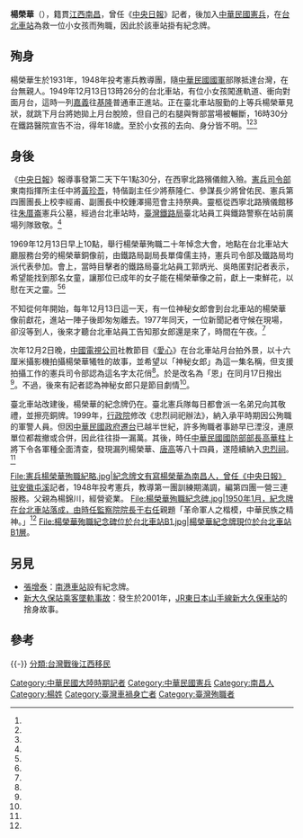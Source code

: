 {{Infobox Military Person
| name       =楊榮華
| birth_date   = 1931年
| death_date   = {{death date and age|1949|12|13|1931}}
| image =File:楊榮華殉職紀念碑浮雕像.jpg
| caption   = 楊榮華紀念牌浮雕像，左下角為[[蒲添生|蒲添生]]留款。
| Native place = [[江西省_(中華民國)|江西]][[南昌縣|南昌]]
| alma mater = 
| birth_place    =
| death_place    = {{ROC|臺灣省}}[[臺北市_(省轄市)|臺北市]][[鄭州路_(台北市)|鄭州路]][[臺北鐵道醫院|臺北鐵道醫院]]
| placeofburial = {{TWN}}[[臺北市_(省轄市)|臺北市]][[中山區_(臺北市)|中山區]][[朱厝崙|朱厝崙]]憲兵公墓
| nationality = {{ROC}}
| allegiance = {{ROC}}
| branch  = {{ROCMP}}
| unit = 憲兵第四團第一營第三連
| serviceyears  = 
| rank   = [[上等兵|上等兵]]
}}

'''楊榮華'''（{{bd|1931年||1949年|12月13日|}}），籍貫[[江西省_(中華民國)|江西]][[南昌縣|南昌]]，曾任《[[中央日報|中央日報]]》記者，後加入[[中華民國憲兵|中華民國憲兵]]，在[[台北車站|台北車站]]為救一位小女孩而殉職，因此於該車站掛有紀念牌。

==殉身==
楊榮華生於1931年，1948年投考憲兵教導團，隨[[中華民國國軍|中華民國國軍]]部隊抵達台灣，在台無親人。1949年12月13日13時26分的台北車站，有位小女孩闖進軌道、衝向對面月台，這時一列[[嘉義縣|嘉義]]往[[基隆|基隆]]普通車正進站。正在臺北車站服勤的上等兵楊榮華見狀，就跳下月台將她拋上月台脫險，但自己的右腿與臀部當場被輾斷，16時30分在鐵路醫院宣告不治，得年18歲。至於小女孩的去向、身分皆不明。<ref name="捨身"/><ref name="程嘉文2"/><ref name="以身殉"/>

==身後==
《[[中央日報|中央日報]]》報導事發第二天下午1點30分，在西寧北路殯儀館入殮。[[憲兵司令部|憲兵司令部]]東南指揮所主任中將[[黃珍吾|黃珍吾]]，特偕副主任少將蔡隆仁、參謀長少將曾佑民、憲兵第四團團長上校李經甫、副團長中校鍾澤揚蒞會主持祭典。靈柩從西寧北路殯儀館移往[[朱厝崙|朱厝崙]]憲兵公墓，經過台北車站時，[[臺灣鐵路局|臺灣鐵路局]]臺北站員工與鐵路警察在站前廣場列隊致敬。<ref name="安葬"/>

1969年12月13日早上10點，舉行楊榮華殉職二十年悼念大會，地點在台北車站大廳服務台旁的楊榮華銅像前，由鐵路局副局長單偉儒主持，憲兵司令部及鐵路局均派代表參加。會上，當時目擊者的鐵路局臺北站員工郭炳光、吳皓匿對記者表示，希望能找到那名女童，讓那位已成年的女子能在楊榮華像之前，獻上一束鮮花，以慰在天之靈。<ref name="程嘉文2"/><ref name="以身殉"/>

不知從何年開始，每年12月13日這一天，有一位神秘女郎會到台北車站的楊榮華像前獻花，進站一陣子後即匆匆離去。1977年同天，一位新聞記者守候在現場，卻沒等到人，後來才聽台北車站員工告知那女郎還是來了，時間在午夜。<ref name="螢光幕"/>

次年12月2日晚，[[中國電視公司|中國電視公司]]社教節目《[[愛心_(公益節目)|愛心]]》在台北車站月台拍外景，以十六厘米攝影機拍攝楊榮華犧牲的故事，並希望以「神秘女郎」為這一集名稱，但支援拍攝工作的憲兵司令部認為這名字太花俏<ref name="螢光幕"/>。於是改名為「恩」在同月17日撥出<ref name="今日節目追蹤"/>。不過，後來有記者認為神秘女郎只是節目劇情<ref name="程嘉文2"/>。

臺北車站改建後，楊榮華的紀念牌仍在。臺北憲兵隊每日都會派一名弟兄向其敬禮，並擦亮銅牌。1999年，[[行政院|行政院]]修改《忠烈祠祀辦法》，納入承平時期因公殉職的軍警人員。但因[[中華民國政府遷台|中華民國政府遷台]]已越半世紀，許多殉職者事跡早已湮沒，連原單位都裁撤或合併，因此往往掛一漏萬。其後，時任[[中華民國國防部部長|中華民國國防部部長]][[高華柱|高華柱]]上將下令各軍種全面清查，發現漏列楊榮華、[[唐高義士銅像|唐高]]等八十四員，遂陸續納入[[忠烈祠_(臺灣)|忠烈祠]]。<ref name="程嘉文"/>
<gallery>
File:憲兵楊榮華殉職紀略.jpg|紀念牌文有寫楊榮華為南昌人，曾任《中央日報》驻安徽[[屯溪|屯溪]]記者，1948年投考憲兵，教導第一團訓練期滿調，編第四團一營三連服務。父親為楊錦川，經營瓷業。
File:楊榮華殉職紀念碑.jpg|1950年1月，紀念牌在台北車站落成，由時任[[監察院院長|監察院院長]][[于右任|于右任]]親題「革命軍人之楷模，中華民族之精神。」<ref name="程嘉文2"/>
File:楊榮華殉職紀念碑位於台北車站B1.jpg|楊榮華紀念牌現位於台北車站B1層。
</gallery>

==另見==
*[[張增泰|張增泰]]：[[南港車站|南港車站]]設有紀念牌。
*[[新大久保站乘客墜軌事故|新大久保站乘客墜軌事故]]：發生於2001年，[[JR東日本|JR東日本]][[山手線|山手線]][[新大久保車站|新大久保車站]]的捨身故事。

==參考==
{{reflist|2|refs=

<ref name="捨身">{{Cite news|url=|title=捨身為人 車站憲兵楊榮華 搶救學生被輾斃|language=zh-tw|publisher=《中央日報》|author=|date=1949-12-14|accessdate=}}</ref>

<ref name="安葬">{{Cite news|url=|title=活在市民的心裏 救人殉職憲兵楊榮華 昨大殮安葬憲兵公墓|language=zh-tw|publisher=《中央日報》|author=|date=1949-12-15|accessdate=}}</ref>

<ref name="以身殉">{{Cite news|url=|title=救女童竟以身殉 二十年遺愛長存 憲兵楊榮華捨己救人 昨開追思會悼念英魂|language=zh-tw|publisher=《聯合報》|author=|date=1969-12-14|accessdate=}}</ref>

<ref name="程嘉文2">{{Cite news|url=|title=38年╱台北車站楊榮華跳下月台 小女孩輪下餘生|language=zh-tw|publisher=《聯合報》|author=程嘉文|date=2010-08-22|accessdate=}}</ref>

<ref name="程嘉文">{{Cite news|url=|title=84位被遺忘的英魂 入祀忠烈祠|language=zh-tw|publisher=《聯合報》|author=程嘉文|date=2010-08-22|accessdate=}}</ref>

<ref name="螢光幕">{{Cite news|url=|title=憲兵楊榮華同志捨身救人故事 中視將搬上螢光幕|language=zh-tw|publisher=《民生報》|author=|date=1978-12-06|accessdate=}}</ref>

<ref name="今日節目追蹤">{{Cite news|url=|title=今日節目追蹤|language=zh-tw|publisher=《民生報》|author=|date=1978-12-17|accessdate=}}</ref>
}}

{{-}}
{{臺灣忠烈祠}}
{{Portal bar|人物|臺北|臺灣鐵路運輸}}
[[Category:中華民國大陸時期記者|Category:中華民國大陸時期記者]]
[[Category:中華民國憲兵|Category:中華民國憲兵]]
[[分類:台灣戰後江西移民|分類:台灣戰後江西移民]]
[[Category:南昌人|Category:南昌人]]
[[Category:楊姓|Category:楊姓]]
[[Category:臺灣車禍身亡者|Category:臺灣車禍身亡者]]
[[Category:臺灣殉職者|Category:臺灣殉職者]]